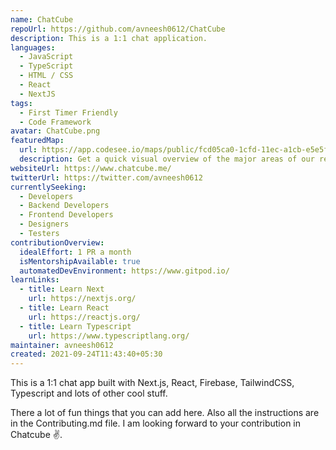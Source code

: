 ```yaml
---
name: ChatCube
repoUrl: https://github.com/avneesh0612/ChatCube
description: This is a 1:1 chat application.
languages:
  - JavaScript
  - TypeScript
  - HTML / CSS
  - React
  - NextJS
tags:
  - First Timer Friendly
  - Code Framework
avatar: ChatCube.png
featuredMap:
  url: https://app.codesee.io/maps/public/fcd05ca0-1cfd-11ec-a1cb-e5e5ff9435fd
  description: Get a quick visual overview of the major areas of our repo!
websiteUrl: https://www.chatcube.me/
twitterUrl: https://twitter.com/avneesh0612
currentlySeeking:
  - Developers
  - Backend Developers
  - Frontend Developers
  - Designers
  - Testers
contributionOverview:
  idealEffort: 1 PR a month
  isMentorshipAvailable: true
  automatedDevEnvironment: https://www.gitpod.io/
learnLinks:
  - title: Learn Next
    url: https://nextjs.org/
  - title: Learn React
    url: https://reactjs.org/
  - title: Learn Typescript
    url: https://www.typescriptlang.org/
maintainer: avneesh0612
created: 2021-09-24T11:43:40+05:30
---
```


<!-- Divide your content into sections using our handy shortcodes. Each section is optional -->

<Overview>
This is a 1:1 chat app built with Next.js, React, Firebase, TailwindCSS, Typescript and lots of other cool stuff.

</Overview>

<Contributing>

There a lot of fun things that you can add here. Also all the instructions are in the Contributing.md file.
I am looking forward to your contribution in Chatcube :v:.

</Contributing>
